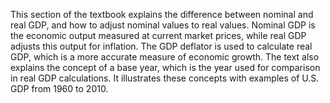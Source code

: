 This section of the textbook explains the difference between nominal and real GDP, and how to adjust nominal values to real values. Nominal GDP is the economic output measured at current market prices, while real GDP adjusts this output for inflation. The GDP deflator is used to calculate real GDP, which is a more accurate measure of economic growth. The text also explains the concept of a base year, which is the year used for comparison in real GDP calculations. It illustrates these concepts with examples of U.S. GDP from 1960 to 2010.
